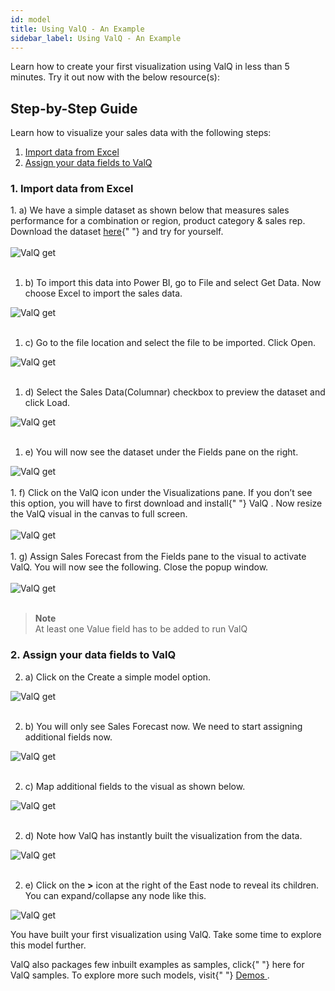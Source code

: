 ```yaml
---
id: model
title: Using ValQ - An Example
sidebar_label: Using ValQ - An Example
---
```



Learn how to create your first visualization using ValQ in less than 5 minutes. Try it out now with the below resource(s):

<Vimeo
  video="https://player.vimeo.com/video/330327639"
  responsive={true}
  width={640}
  height={480}
/>

## Step-by-Step Guide

Learn how to visualize your sales data with the following steps:

1. [Import data from Excel](#1-import-data-from-excel)
1. [Assign your data fields to ValQ](#2-assign-your-data-fields-to-valq)

### 1. Import data from Excel

<div style={{ textAlign: "justify" }}>
  1. a) We have a simple dataset as shown below that measures sales performance
  for a combination or region, product category & sales rep. Download the
  dataset <a href={useBaseUrl("/assets/Sales_Performance_Data.xlsx")}>here</a>{" "}
  and try for yourself.
</div> <br />

<div style={{ textAlign: "center" }}>
  <Zoom>
    <img alt="ValQ get" src={useBaseUrl("/doc-images/build/1.png")} />
  </Zoom>
</div> <br />

1. b) To import this data into Power BI, go to File and select Get Data. Now choose Excel to import the sales data.
   <br />

<div style={{ textAlign: "center" }}>
  <Zoom>
    <img alt="ValQ get" src={useBaseUrl("/doc-images/build/2.png")} />
  </Zoom>
</div> <br />

1. c) Go to the file location and select the file to be imported. Click Open.
   <br />

<div style={{ textAlign: "center" }}>
  <Zoom>
    <img alt="ValQ get" src={useBaseUrl("/doc-images/build/3.png")} />
  </Zoom>
</div> <br />

1. d) Select the Sales Data(Columnar) checkbox to preview the dataset and click Load.
   <br />

<div style={{ textAlign: "center" }}>
  <Zoom>
    <img alt="ValQ get" src={useBaseUrl("/doc-images/build/4.png")} />
  </Zoom>
</div> <br />

1. e) You will now see the dataset under the Fields pane on the right.
   <br />

<div style={{ textAlign: "center" }}>
  <Zoom>
    <img alt="ValQ get" src={useBaseUrl("/doc-images/build/5.png")} />
  </Zoom>
</div> <br />

<div style={{ textAlign: "justify" }}>
  1. f) Click on the ValQ icon under the Visualizations pane. If you don’t see
  this option, you will have to first download and install{" "}
  <Link to={useBaseUrl("docs/intro/install")}> ValQ </Link>. Now resize the ValQ
  visual in the canvas to full screen.
</div> <br />

<div style={{ textAlign: "center" }}>
  <Zoom>
    <img alt="ValQ get" src={useBaseUrl("/doc-images/build/6.png")} />
  </Zoom>
</div> <br />

<div style={{ textAlign: "justify" }}>
  1. g) Assign Sales Forecast from the Fields pane to the visual to activate
  ValQ. You will now see the following. Close the popup window.
</div> <br />

<div style={{ textAlign: "center" }}>
  <Zoom>
    <img alt="ValQ get" src={useBaseUrl("/doc-images/build/8.png")} />
  </Zoom>
</div> <br />

> **Note** <br />
> At least one Value field has to be added to run ValQ

### 2. Assign your data fields to ValQ

2. a) Click on the Create a simple model option.
   <br />

<div style={{ textAlign: "center" }}>
  <Zoom>
    <img alt="ValQ get" src={useBaseUrl("/doc-images/build/9.png")} />
  </Zoom>
</div> <br />

2. b) You will only see Sales Forecast now. We need to start assigning additional fields now.
   <br />

<div style={{ textAlign: "center" }}>
  <Zoom>
    <img alt="ValQ get" src={useBaseUrl("/doc-images/build/10.png")} />
  </Zoom>
</div> <br />

2. c) Map additional fields to the visual as shown below.
   <br />

<div style={{ textAlign: "center" }}>
  <Zoom>
    <img alt="ValQ get" src={useBaseUrl("/doc-images/build/7.png")} />
  </Zoom>
</div> <br />

2. d) Note how ValQ has instantly built the visualization from the data.
   <br />

<div style={{ textAlign: "center" }}>
  <Zoom>
    <img alt="ValQ get" src={useBaseUrl("/doc-images/build/11.png")} />
  </Zoom>
</div> <br />

2. e) Click on the **>** icon at the right of the East node to reveal its children. You can expand/collapse any node like this.
   <br />

<div style={{ textAlign: "center" }}>
  <Zoom>
    <img alt="ValQ get" src={useBaseUrl("/doc-images/build/13.png")} />
  </Zoom>
</div>

You have built your first visualization using ValQ. Take some time to explore this model further.

<div style={{ textAlign: "justify" }}>
  ValQ also packages few inbuilt examples as samples, click{" "}
  <Link to={useBaseUrl("docs/model/new#1-open-a-sample-model")}>here</Link> for
  ValQ samples. To explore more such models, visit{" "}
  <a href="https://valq.com/demos" target="_blank">
    Demos
  </a>
  .
</div>
